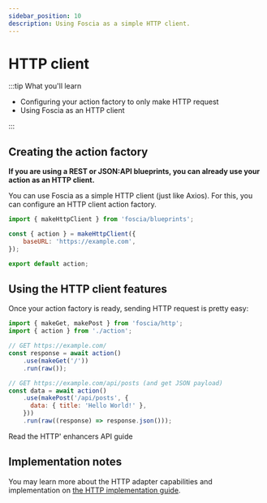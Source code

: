 ```yaml
---
sidebar_position: 10
description: Using Foscia as a simple HTTP client.
---
```



# HTTP client

:::tip What you'll learn

-   Configuring your action factory to only make HTTP request
-   Using Foscia as an HTTP client

:::

## Creating the action factory

**If you are using a REST or JSON:API blueprints, you can already use your
action as an HTTP client.**

You can use Foscia as a simple HTTP client (just like Axios).
For this, you can configure an HTTP client action factory.


```javascript title="action.js"
import { makeHttpClient } from 'foscia/blueprints';

const { action } = makeHttpClient({
    baseURL: 'https://example.com',
});

export default action;
```

## Using the HTTP client features

Once your action factory is ready, sending HTTP request is pretty easy:

```javascript
import { makeGet, makePost } from 'foscia/http';
import { action } from './action';

// GET https://example.com/
const response = await action()
    .use(makeGet('/'))
    .run(raw());

// GET https://example.com/api/posts (and get JSON payload)
const data = await action()
    .use(makePost('/api/posts', {
      data: { title: 'Hello World!' },
    }))
    .run(raw((response) => response.json()));
```

<Link className="button bg--primary" to="/docs/reference/actions-enhancers#http">
  Read the HTTP' enhancers API guide
</Link>

## Implementation notes

You may learn more about the HTTP adapter capabilities and implementation
on [the HTTP implementation guide](/docs/guides/implementations/http).
